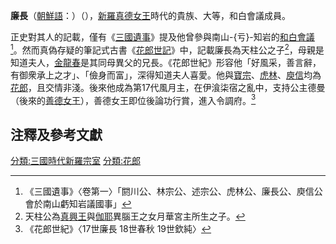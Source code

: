 '''廉長'''（[[朝鮮語|朝鮮語]]：{{lang|ko|'''염장'''}}）（{{bd|586年||648年||}}），[[新羅|新羅]][[真德女王|真德女王]]時代的貴族、大等，和白會議成員。

正史對其人的記載，僅有《[[三國遺事|三國遺事]]》提及他曾參與南山-{亏}-知岩的[[和白會議|和白會議]]<ref>《三國遺事》〈卷第一〉「閼川公、林宗公、述宗公、虎林公、廉長公、庾信公會於南山虧知岩議國事」</ref>。然而真偽存疑的筆記式古書《[[花郎世記|花郎世記]]》中，記載廉長為天柱公之子<ref>天柱公為[[新羅真興王|真興王]]與[[伽耶|伽耶]]異腦王之女月華宮主所生之子。</ref>，母親是知道夫人，[[金龍春|金龍春]]是其同母異父的兄長。《花郎世紀》形容他「好風采，善言辭，有御衆承上之才」、「儉身而富」，深得知道夫人喜愛。他與[[寶宗|寶宗]]、[[虎林|虎林]]、[[金庾信|庾信]]均為[[花郎|花郎]]，且交情非淺。後來他成為第17代風月主，在伊湌柒宿之亂中，支持公主德曼（後來的[[善德女王|善德女王]]），善德女王即位後論功行賞，進入令調府。<ref>《花郎世紀》〈17世廉長 18世春秋 19世欽純〉</ref>

==注釋及參考文獻==
<div class="references-small">
<references/>
</div>

{{先代次代|[[花郎|花郎]]風月主|第17代：621年 - 626年|[[寶宗|寶宗]]|[[金春秋|金春秋]]}}

[[分類:三國時代新羅宗室|分類:三國時代新羅宗室]]
[[分類:花郎|分類:花郎]]